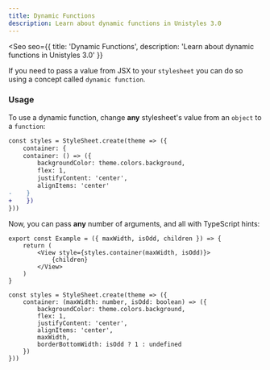 ```yaml
---
title: Dynamic Functions
description: Learn about dynamic functions in Unistyles 3.0
---
```



<Seo
    seo={{
        title: 'Dynamic Functions',
        description: 'Learn about dynamic functions in Unistyles 3.0'
    }}
>

If you need to pass a value from JSX to your `stylesheet` you can do so using a concept called `dynamic function`.

### Usage

To use a dynamic function, change **any** stylesheet's value from an `object` to a `function`:

```diff lang="tsx" del="container: {" ins="container: () => ({"
const styles = StyleSheet.create(theme => ({
    container: {
    container: () => ({
        backgroundColor: theme.colors.background,
        flex: 1,
        justifyContent: 'center',
        alignItems: 'center'
-    }
+    })
}))
```

Now, you can pass **any** number of arguments, and all with TypeScript hints:

```tsx /maxWidth/ /isOdd/
export const Example = ({ maxWidth, isOdd, children }) => {
    return (
        <View style={styles.container(maxWidth, isOdd)}>
            {children}
        </View>
    )
}

const styles = StyleSheet.create(theme => ({
    container: (maxWidth: number, isOdd: boolean) => ({
        backgroundColor: theme.colors.background,
        flex: 1,
        justifyContent: 'center',
        alignItems: 'center',
        maxWidth,
        borderBottomWidth: isOdd ? 1 : undefined
    })
}))
```

</Seo>
